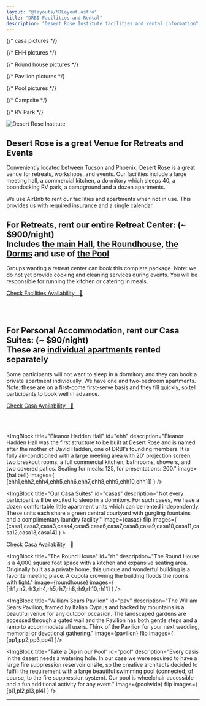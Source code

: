 ```yaml
---
layout: "@layouts/MDLayout.astro"
title: "DRBI Facilities and Rental"
description: "Desert Rose Institute facilities and rental information"
---
```




{/* casa pictures */}

{/* EHH pictures */}

{/* Round house pictures */}

{/* Pavilion pictures */}

{/* Pool pictures */}

{/* Campsite */}

{/* RV Park */}


<Image src={drbiimg} alt="Desert Rose Institute"
       class="h-auto max-h-64 w-full md:w-4/5 mx-auto object-cover object-center rounded-lg mb-8" />


## Desert Rose is a great Venue for Retreats and Events

Conveniently located between Tucson and Phoenix, Desert Rose is a great venue for retreats, workshops, and events. Our facilities include a large meeting hall, a commercial kitchen, a dormitory which sleeps 40, a boondocking RV park, a campground and a dozen apartments.

We use AirBnb to rent our facilities and apartments when not in use. This provides us with required insurance and a single calendar.


## For Retreats, rent our entire <b>Retreat Center</b>: (~ $900/night) <br/>__Includes [the main Hall](#ehh), [the Roundhouse](#rh), [the Dorms](#guf) and use of [the Pool](#pool)__

Groups wanting a retreat center can book this complete package. Note: we do not yet provide cooking and cleaning services during events. You will be responsible for running the kitchen or catering in meals.

<a class="text-lg text-white bg-green-700 rounded-md p-3 hover:text-white hover:bold no-underline hover:underline ml-12 float-right" href="https://www.airbnb.com/rooms/784712974810930244?guests=1&adults=1&s=67&unique_share_id=4ec9c928-c71c-4db1-969d-761dc1003bc3" target="_blank"> Check Facilities Availability &nbsp; 📅 </a>

<br/><br/>


## For Personal Accommodation, rent our <b>Casa Suites</b>: (~ $90/night)<br/>  __These are [individual apartments](#casas) rented separately__

Some participants will not want to sleep in a dormitory and they can book a private apartment individually. We have one and two-bedroom apartments. Note: these are on a first-come first-serve basis and they fill quickly, so tell participants to book well in advance.

<a class="text-lg text-white bg-green-700 rounded-md p-3 hover:text-white hover:bold no-underline hover:underline ml-12 float-right" href="https://bit.ly/drbi-rentals" target="_blank"> Check Casa Availability &nbsp; 📅 </a>

<br/><br/>


<ImgBlock title="Eleanor Hadden Hall" id="ehh"
  description="Eleanor Hadden Hall was the first structure to be built at Desert Rose and is named after the mother of David Hadden, one of DRBI’s founding members.  It is fully air-conditioned with a large meeting area with 20' projection screen, two breakout rooms, a full commercial kitchen, bathrooms, showers, and two covered patios. Seating for meals: 125, for presentations: 200."
  image={hallbell}
  images={ [ehh1,ehh2,ehh4,ehh5,ehh6,ehh7,ehh8,ehh9,ehh10,ehh11] } />


<ImgBlock title="Our Casa Suites" id="casas"
  description="Not every participant will be excited to sleep in a dormitory. For such cases, we have a dozen comfortable little apartment units which can be rented independently. These units each share a green central courtyard with gurgling fountains and a complimentary laundry facility."
  image={casas} flip
  images={ [casa1,casa2,casa3,casa4,casa5,casa6,casa7,casa8,casa9,casa10,casa11,casa12,casa13,casa14] } >

<a class="text-lg text-white bg-green-700 rounded-md p-3 hover:text-white hover:bold no-underline hover:underline ml-12 float-right" href="https://bit.ly/drbi-rentals" target="_blank"> Check Casa Availability &nbsp; 📅 </a>

 </ImgBlock>


<ImgBlock title="The Round House" id="rh"
  description="The Round House is a 4,000 square foot space with a kitchen and expansive seating area. Originally built as a private home, this unique and wonderful building is a favorite meeting place. A cupola crowning the building floods the rooms with light."
  image={roundhouse}
  images={ [rh1,rh2,rh3,rh4,rh5,rh7,rh8,rh9,rh10,rh11] } />



<ImgBlock title="William Sears Pavilion" id="pav"
  description="The William Sears Pavilion, framed by Italian Cyprus and backed by mountains is a beautiful venue for any outdoor occasion. The landscaped gardens are accessed through a gated wall and the Pavilion has both gentle steps and a ramp to accommodate all users. Think of the Pavilion for your next wedding, memorial or devotional gathering."
  image={pavilion} flip
  images={ [pp1,pp2,pp3,pp4] }/>



<ImgBlock title="Our Dormitory" id="guf"
  description="Our dormitory bulding (Guffy Center) has two wings, each with 20-beds and an attached studio apartment. Each dormitory wing sleeps 20 and includes a commercial bathroom with showers. The dormitory is rustic, but comfortable."
  image={guffy1}  />



<ImgBlock title="Take a Dip in our Pool" id="pool"
  description="Every oasis in the desert needs a watering hole. In our case we were required to have a large fire suppression reservoir onsite, so the creative architects decided to fulfill the requirement with a large beautiful swimming pool (connected, of course, to the fire suppression system). Our pool is wheelchair accessible and a fun additional activity for any event."
  image={poolwide} flip
  images={ [pl1,pl2,pl3,pl4] } />



<ImgBlock title="Campsite" id="camp"
  description="This year we will be developing an experimental campsite to provide overflow housing for appropriate events. Our initial camp will have a dozen sites spread out in a Mesquite grove near the guffy center."
  image={camp1}
/>


<ImgBlock title="RV Park" id="rv"
  description="Our new 5-acre RV Park is in the early stages, with only boondocking capabilities (which means parking, water and dump-station only). We hope to expand this in the future to provide a destination for snowbirding winter participants and volunteers."
  flip
  image={dronerv}
   />
<hr/>








